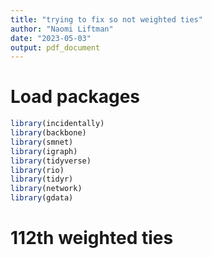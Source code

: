 ```yaml
---
title: "trying to fix so not weighted ties"
author: "Naomi Liftman"
date: "2023-05-03"
output: pdf_document
---
```

# Load packages
```r
library(incidentally)
library(backbone)
library(smnet)
library(igraph)
library(tidyverse)
library(rio)
library(tidyr)
library(network)
library(gdata)
```

# 112th weighted ties 
```r

```

